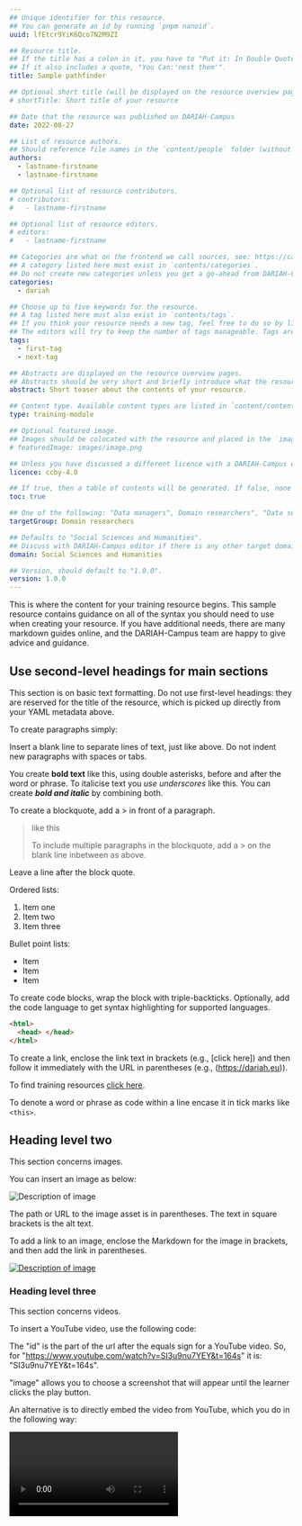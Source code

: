 ```yaml
---
## Unique identifier for this resource.
## You can generate an id by running `pnpm nanoid`.
uuid: lfEtcr9YiK6Qco7N2M9ZI

## Resource title.
## If the title has a colon in it, you have to "Put it: In Double Quotes".
## If it also includes a quote, "You Can:'nest them'".
title: Sample pathfinder

## Optional short title (will be displayed on the resource overview pages).
# shortTitle: Short title of your resource

## Date that the resource was published on DARIAH-Campus
date: 2022-08-27

## List of resource authors.
## Should reference file names in the `content/people` folder (without file extension).
authors:
  - lastname-firstname
  - lastname-firstname

## Optional list of resource contributors.
# contributors:
#   - lastname-firstname

## Optional list of resource editors.
# editors:
#   - lastname-firstname

## Categories are what on the frontend we call sources, see: https://campus.dariah.eu/sources.
## A category listed here must exist in `contents/categories`.
## Do not create new categories unless you get a go-ahead from DARIAH-Campus editors.
categories:
  - dariah

## Choose up to five keywords for the resource.
## A tag listed here must also exist in `contents/tags`.
## If you think your resource needs a new tag, feel free to do so by listing it here and adding it (name, description) in `contents/tags`.
## The editors will try to keep the number of tags manageable. Tags are used to group resources around topics, see: https://campus.dariah.eu/tags
tags:
  - first-tag
  - next-tag

## Abstracts are displayed on the resource overview pages.
## Abstracts should be very short and briefly introduce what the resource is about. Abstracts are not displayed at the beginning of the actual content of the resource. If you want to use the same text as the teaser and as the first paragraph of your resource, you need to put that text as abstract in the metadata, and as a regular paragraph at the beginning of your resource.
abstract: Short teaser about the contents of your resource.

## Content type. Available content types are listed in `content/contentTypes`.
type: training-module

## Optional featured image.
## Images should be colocated with the resource and placed in the `images` folder.
# featuredImage: images/image.png

## Unless you have discussed a different licence with a DARIAH-Campus editor, please leave the default "CCBY 4.0".
licence: ccby-4.0

## If true, then a table of contents will be generated. If false, none will appear.
toc: true

## One of the following: "Data managers", Domain researchers", "Data service engineers", "Data scientists/analysts"
targetGroup: Domain researchers

## Defaults to "Social Sciences and Humanities".
## Discuss with DARIAH-Campus editor if there is any other target domain.
domain: Social Sciences and Humanities

## Version, should default to "1.0.0".
version: 1.0.0
---
```


This is where the content for your training resource begins. This sample resource contains guidance on all of the syntax you should need to use when creating your resource. If you have additional needs, there are many markdown guides online, and the DARIAH-Campus team are happy to give advice and guidance.

## Use second-level headings for main sections

This section is on basic text formatting. Do not use first-level headings: they are reserved for the title of the resource, which is picked up directly from your YAML metadata above.

To create paragraphs simply:

Insert a blank line to separate lines of text, just like above. Do not indent new paragraphs with spaces or tabs.

You create **bold text** like this, using double asterisks, before and after the word or phrase. To italicise text you _use underscores_ like this. You can create **_bold and italic_** by combining both.

To create a blockquote, add a > in front of a paragraph.

> like this
>
> To include multiple paragraphs in the blockquote, add a > on the blank line inbetween as above.

Leave a line after the block quote.

Ordered lists:

1. Item one
2. Item two
3. Item three

Bullet point lists:

- Item
- Item
- Item

To create code blocks, wrap the block with triple-backticks. Optionally, add the code language to get syntax highlighting for supported languages.

```html
<html>
  <head> </head>
</html>
```

To create a link, enclose the link text in brackets (e.g., [click here]) and then follow it immediately with the URL in parentheses (e.g., (https://dariah.eu)).

To find training resources [click here](https://dariah.eu).

To denote a word or phrase as code within a line encase it in tick marks like `<this>`.

## Heading level two

This section concerns images.

You can insert an image as below:

![Description of image](images/imagename.png)

The path or URL to the image asset is in parentheses. The text in square brackets is the alt text.

To add a link to an image, enclose the Markdown for the image in brackets, and then add the link in parentheses.

[![Description of image](images/imagename.png)](https://linktotheimage.eu)

### Heading level three

This section concerns videos.

To insert a YouTube video, use the following code:

<VideoCard
  title="Title of the Video"
  id="SI3u9nu7YEY&t=164s"
  image="images/imagename.jpg"
/>

The "id" is the part of the url after the equals sign for a YouTube video. So, for "https://www.youtube.com/watch?v=SI3u9nu7YEY&t=164s" it is: "SI3u9nu7YEY&t=164s".

"image" allows you to choose a screenshot that will appear until the learner clicks the play button.

An alternative is to directly embed the video from YouTube, which you do in the following way:

<Video id="OqYJNUmhJzw" caption="Laurent Romary (Former DARIAH Director)" />

If you are including multiple videos, you might choose to arrange them in a grid formation. You can do this in the following way:

<Grid>

<Video id="OqYJNUmhJzw" caption="Laurent Romary (Former DARIAH Director)" />
<Video id="iwz0uhEhtg4" caption="Jennifer Edmond (DARIAH Director)" />
<Video id="soL0itkLYpk" caption="Frank Fischer (DARIAH Director)" />

</Grid>

To include videos hosted on platforms other than YouTube, you can specify a `provider`. Currently supported providers are: `youtube`, `vimeo` and `nakala`.

<Video
  id="10.34847/nkl.f734kiqd/4701b123138c721007562e3caacecd6a208d329f"
  provider="nakala"
  caption="Nakala example"
/>
<VideoCard
  id="10.34847/nkl.f734kiqd/4701b123138c721007562e3caacecd6a208d329f"
  provider="nakala"
  title="Nakala example"
/>

#### Heading level four

Some extended syntax.

To add a table, use three or more hyphens (---) to create each column’s header, and use pipes (|) to separate each column. You can optionally add pipes on either end of the table.

| First Header                | Second Header                |
| --------------------------- | ---------------------------- |
| Content from cell 1         | Content from cell 2          |
| Content in the first column | Content in the second column |

To add footnotes:

A simple footnote is created like this,[^1] and a longer one like this.[^bignote]

[^1]: This is the first footnote.
[^bignote]: Longer footnote with extra details and description.

Any questions can be directed to the DARIAH-Campus editors at any time in the preparation process.
